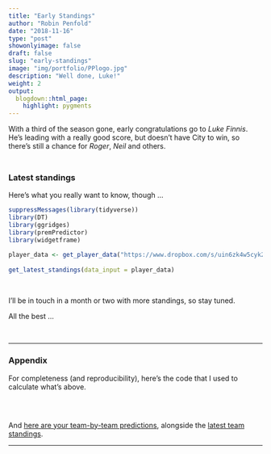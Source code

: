 ```yaml
---
title: "Early Standings"
author: "Robin Penfold"
date: "2018-11-16"
type: "post"
showonlyimage: false
draft: false
slug: "early-standings"
image: "img/portfolio/PPlogo.jpg"
description: "Well done, Luke!"
weight: 2
output:
  blogdown::html_page:
    highlight: pygments
---
```


With a third of the season gone, early congratulations go to *Luke Finnis*. He's leading with a really good score, but doesn't have City to win, so there's still a chance for *Roger*, *Neil* and others.

<p style="height: .5em;">&nbsp;</p>

### Latest standings

Here's what you really want to know, though ...

```r
suppressMessages(library(tidyverse))
library(DT)
library(ggridges)
library(premPredictor)
library(widgetframe)

player_data <- get_player_data("https://www.dropbox.com/s/uin6zk4w5cyk2m1/PremPredict-18-19.csv")
   
get_latest_standings(data_input = player_data)
```

</br>

I'll be in touch in a month or two with more standings, so stay tuned. 

All the best ...

</br>

***

### Appendix

For completeness (and reproducibility), here's the code that I used to calculate what's above.

```r
```

</br>

And [here are your team-by-team predictions](https://docs.google.com/spreadsheets/d/1KgzlXAdcH5dwFllIU0Nktq-_QTwWwBuj76Di-UYQbtA/edit?usp=sharing), alongside the [latest team standings](http://www.theguardian.com/football/premierleague/table).

***
